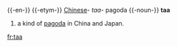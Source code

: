 {{-en-}}
{{-etym-}}
[[Chinese]]- ''taa''- pagoda
{{-noun-}}
'''taa'''
#a kind of [[pagoda]] in China and Japan.

[[fr:taa]]